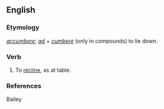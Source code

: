 ==English==

===Etymology===
{{L.}} ''[[accumbere]]''; ''[[ad]]'' + ''[[cumbere]]'' (only in compounds) to lie down.

===Verb===
{{infl|en|verb}}

# {{obsolete}} To [[recline]], as at table.

===References===
Bailey